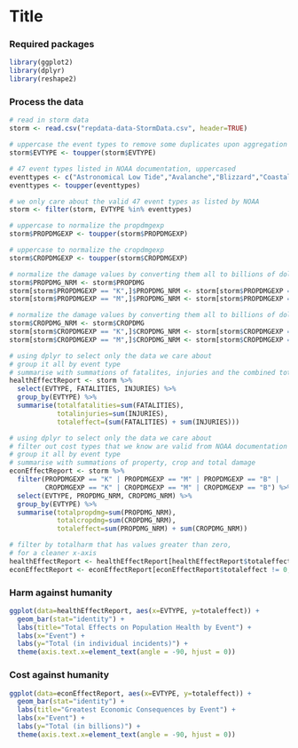 Title
========================================================

### Required packages

```r
library(ggplot2)
library(dplyr)
library(reshape2)
```

### Process the data

```r
# read in storm data
storm <- read.csv("repdata-data-StormData.csv", header=TRUE)
```

```r
# uppercase the event types to remove some duplicates upon aggregation
storm$EVTYPE <- toupper(storm$EVTYPE)

# 47 event types listed in NOAA documentation, uppercased
eventtypes <- c("Astronomical Low Tide","Avalanche","Blizzard","Coastal Flood","Cold/Wind Chill","Debris Flow","Dense Fog","Dense Smoke","Drought","Dust Devil","Dust Storm","Excessive Heat","Extreme Cold/Wind Chill","Flash Flood","Flood","Frost/Freeze","Funnel Cloud","Freezing Fog","Hail","Heat","Heavy Rain","Heavy Snow","High Surf","High Wind","Hurricane (Typhoon)","Ice Storm","Lake-Effect Snow","Lakeshore Flood","Lightning","Marine Hail","Marine High Wind","Marine Strong Wind","Marine Thunderstorm Wind","Rip Current","Seiche","Sleet","Storm Surge/Tide","Strong Wind","Thunderstorm Wind","Tornado","Tropical Depression","Tropical Storm","Tsunami","Volcanic Ash","Waterspout","Wildfire","Winter Storm","Winter Weather")
eventtypes <- toupper(eventtypes)

# we only care about the valid 47 event types as listed by NOAA
storm <- filter(storm, EVTYPE %in% eventtypes)

# uppercase to normalize the propdmgexp
storm$PROPDMGEXP <- toupper(storm$PROPDMGEXP)

# uppercase to normalize the cropdmgexp
storm$CROPDMGEXP <- toupper(storm$CROPDMGEXP)

# normalize the damage values by converting them all to billions of dollars
storm$PROPDMG_NRM <- storm$PROPDMG
storm[storm$PROPDMGEXP == "K",]$PROPDMG_NRM <- storm[storm$PROPDMGEXP == "K",]$PROPDMG / 1000000
storm[storm$PROPDMGEXP == "M",]$PROPDMG_NRM <- storm[storm$PROPDMGEXP == "M",]$PROPDMG / 1000

# normalize the damage values by converting them all to billions of dollars
storm$CROPDMG_NRM <- storm$CROPDMG
storm[storm$CROPDMGEXP == "K",]$CROPDMG_NRM <- storm[storm$CROPDMGEXP == "K",]$CROPDMG / 1000000
storm[storm$CROPDMGEXP == "M",]$CROPDMG_NRM <- storm[storm$CROPDMGEXP == "M",]$CROPDMG / 1000

# using dplyr to select only the data we care about
# group it all by event type
# summarise with summations of fatalites, injuries and the combined total
healthEffectReport <- storm %>%
  select(EVTYPE, FATALITIES, INJURIES) %>%
  group_by(EVTYPE) %>%
  summarise(totalfatalities=sum(FATALITIES), 
            totalinjuries=sum(INJURIES), 
            totaleffect=(sum(FATALITIES) + sum(INJURIES)))

# using dplyr to select only the data we care about
# filter out cost types that we know are valid from NOAA documentation (K, M, B)
# group it all by event type
# summarise with summations of property, crop and total damage
econEffectReport <- storm %>%
  filter(PROPDMGEXP == "K" | PROPDMGEXP == "M" | PROPDMGEXP == "B" |
         CROPDMGEXP == "K" | CROPDMGEXP == "M" | CROPDMGEXP == "B") %>%
  select(EVTYPE, PROPDMG_NRM, CROPDMG_NRM) %>%
  group_by(EVTYPE) %>%
  summarise(totalpropdmg=sum(PROPDMG_NRM), 
            totalcropdmg=sum(CROPDMG_NRM), 
            totaleffect=sum(PROPDMG_NRM) + sum(CROPDMG_NRM))

# filter by totalharm that has values greater than zero,
# for a cleaner x-axis
healthEffectReport <- healthEffectReport[healthEffectReport$totaleffect != 0,]
econEffectReport <- econEffectReport[econEffectReport$totaleffect != 0,]
```

### Harm against humanity

```r
ggplot(data=healthEffectReport, aes(x=EVTYPE, y=totaleffect)) +
  geom_bar(stat="identity") +
  labs(title="Total Effects on Population Health by Event") +
  labs(x="Event") +
  labs(y="Total (in individual incidents)") +
  theme(axis.text.x=element_text(angle = -90, hjust = 0))
```

### Cost against humanity

```r
ggplot(data=econEffectReport, aes(x=EVTYPE, y=totaleffect)) +
  geom_bar(stat="identity") +
  labs(title="Greatest Economic Consequences by Event") +
  labs(x="Event") +
  labs(y="Total (in billions)") +
  theme(axis.text.x=element_text(angle = -90, hjust = 0))
```